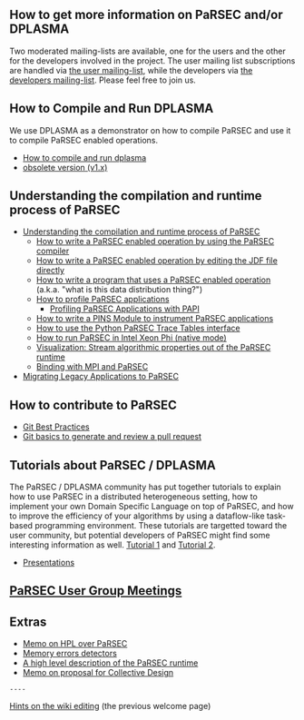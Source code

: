 == How to get more information on PaRSEC and/or DPLASMA ==

Two moderated mailing-lists are available, one for the users and the other for the developers involved in the project. The user mailing list subscriptions are handled via [https://groups.google.com/a/icl.utk.edu/d/forum/dplasma-users the user mailing-list], while the developers via [https://groups.google.com/a/icl.utk.edu/d/forum/dplasma-devel the developers mailing-list]. Please feel free to join us.

== How to Compile and Run DPLASMA ==

We use DPLASMA as a demonstrator on how to compile PaRSEC and use it to compile PaRSEC enabled operations.

* [[compileandrun|How to compile and run dplasma]] 
* [[compileandrun-v1.x|obsolete version (v1.x)]]

== Understanding the compilation and runtime process of PaRSEC ==

* [[understanding|Understanding the compilation and runtime process of PaRSEC]]
** [[compilejdf|How to write a PaRSEC enabled operation by using the PaRSEC compiler]]
** [[writejdf|How to write a PaRSEC enabled operation by editing the JDF file directly]]
** [[datadistribution|How to write a program that uses a PaRSEC enabled operation]] (a.k.a. "what is this data distribution thing?")
** [[Profiling PaRSEC-based applications|How to profile PaRSEC applications]]
*** [[Profiling PaRSEC Applications with PAPI|Profiling PaRSEC Applications with PAPI]]
** [[PINS|How to write a PINS Module to instrument PaRSEC applications]]
** [[PaRSEC Trace Tables via Python|How to use the Python PaRSEC Trace Tables interface]]
** [[PaRSEC on Intel Xeon Phi Native Mode|How to run PaRSEC in Intel Xeon Phi (native mode)]]
** [[VisualizationTools|Visualization: Stream algorithmic properties out of the PaRSEC runtime]]
** [[Using PaRSEC binding to bind computation and communication cores|Binding with MPI and PaRSEC]]
* [[Migrating Legacy Applications to PaRSEC]]

== How to contribute to PaRSEC ==

* [[Git Best Practices|Git Best Practices]]
* [[Git tips to contribute to the project|Git basics to generate and review a pull request]]

== Tutorials about PaRSEC / DPLASMA ==
The PaRSEC / DPLASMA community has put together tutorials to explain how to use PaRSEC in a distributed heterogeneous setting, how to implement your own Domain Specific Language on top of PaRSEC, and how to improve the efficiency of your algorithms by using a dataflow-like task-based programming environment. These tutorials are targetted toward the user community, but potential developers of PaRSEC might find some interesting information as well. 
[http://icl.cs.utk.edu/projectsfiles/parsec/pubs/parsec-tutorial-1.pdf Tutorial 1] and [http://icl.cs.utk.edu/projectsfiles/parsec/pubs/parsec-tutorial-2.pdf Tutorial 2].

* [[presentations|Presentations]]

== [[pug|PaRSEC User Group Meetings]] ==

== Extras ==

* [[Status of HPL over PaRSEC|Memo on HPL over PaRSEC]]
* [[Memory error detectors|Memory errors detectors]]
* [[high level|A high level description of the PaRSEC runtime]]
* [[Collective Design (WIP)|Memo on proposal for Collective Design]]

 ----

[[wikiediting|Hints on the wiki editing]] (the previous welcome page)
